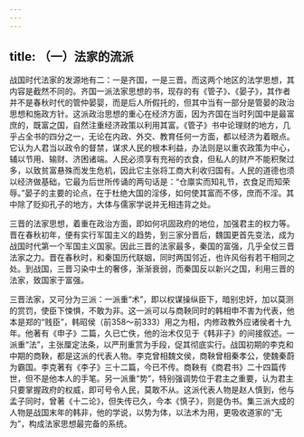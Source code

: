 ```yaml
---
---
---
```

title: （一）法家的流派
---



战国时代法家的发源地有二：一是齐国，一是三晋。而这两个地区的法学思想，其内容是截然不同的。齐国一派法家思想的书，现存的有《管子》、《晏子》，其作者并不是春秋时代的管仲晏婴，而是后人所假托的，但其中当有一部分是管晏的政治思想和施政方针。这派政治思想的重心在经济方面，因为齐国在当时列国中是最富庶的，既富之国，自然注重经济政策以利用其富。《管子》书中论理财的地方，几乎占全书的四分之一，无论在内政、外交、教育任何一方面，都以经济为着眼点。它认为人君当以政令的督禁，谋求人民的根本利益，办法则是以重农政策为中心，辅以节用、输财、济困诸端。人民必须享有充裕的衣食，但私人的财产不能积聚过多，以致贫富悬殊而发生危机，因此它主张将工商大利收归国有。人民的道德也须以经济做基础，它最为后世所传诵的两句话是：“仓廪实而知礼节，衣食足而知荣辱。”晏子的主要的论点，在于杜绝大国的淫侈，如何使其富而不侈，庶而不淫。其中除了贬抑孔子的地方，大体与儒家学说并无相违背之处。

三晋的法家思想，着重在政治方面，即如何巩固政府的地位，加强君主的权力等。晋在春秋初年，便有实行军国主义的趋势，到三家分晋后，魏国更首先变法，成为战国时代第一个军国主义国家。因此三晋的法家最多，秦国的富强，几乎全仗三晋法家之力。晋在春秋时，和秦国历代联姻，同时两国邻近，也许风俗有若干相同之处。到战国，三晋习染中土的奢侈，渐渐衰弱，而秦国反以新兴之国，利用三晋的法家，致国家于富强。

三晋法家，又可分为三派：一派重“术”，即以权谋操纵臣下，暗别忠奸，加以莫测的赏罚，使臣下悚惧，不敢为非。这一派可以与商鞅同时的韩相申不害为代表，他本是郑的“贱臣”，韩昭侯（前358～前333）用之为相，内修政教外应诸侯者十九年。他著有《申子》二篇，久已亡佚，他的治术仅见于《韩非子》的间接叙述。一派重“法”，主张厘定法条，以严刑重赏为手段，促其彻底实行。战国初期的李克和中期的商鞅，都是这派的代表人物。李克曾相魏文侯，商鞅曾相秦孝公，使魏秦蔚为霸国。李克著有《李子》三十二篇，今已不传。商鞅有《商君书》二十四篇传世，但不是他本人的手笔。另一派重“势”，特别强调势位于君主之重要，认为君主只要掌握政府的权威，即可号令人民，莫敢不从。这派代表人物是赵人慎到，他与孟子同时，曾著《十二论》，但失传已久，今本《慎子》，则是伪书。集三派大成的人物是战国末年的韩非，他的学说，以势为体，以法术为用，更吸收道家的“无为”，构成法家思想最完备的系统。